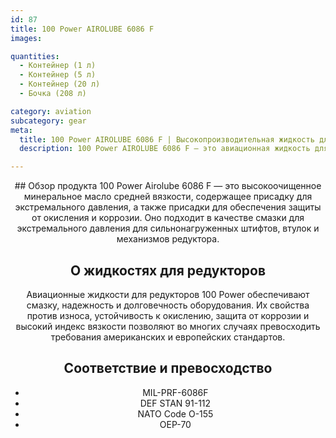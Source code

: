 ```yaml
---
id: 87
title: 100 Power AIROLUBE 6086 F
images:

quantities:
  - Контейнер (1 л)
  - Контейнер (5 л)
  - Контейнер (20 л)
  - Бочка (208 л)

category: aviation
subcategory: gear
meta:
  title: 100 Power AIROLUBE 6086 F | Высокопроизводительная жидкость для авиационных редукторов
  description: 100 Power AIROLUBE 6086 F — это авиационная жидкость для редукторов на основе синтетических углеводородов, предназначенная для сильнонагруженных штифтов, втулок и механизмов редуктора. Обеспечивает превосходную устойчивость к окислению, защиту от износа и предотвращение коррозии. Соответствует стандартам MIL-PRF-6086F, DEF STAN 91-112, NATO O-155 и OEP-70 для надежной работы в системах редукторов самолетов.

---
```


<Header>
  ## Обзор продукта
  100 Power Airolube 6086 F — это высокоочищенное минеральное масло средней вязкости, содержащее присадку для экстремального давления, а также присадки для обеспечения защиты от окисления и коррозии. Оно подходит в качестве смазки для экстремального давления для сильнонагруженных штифтов, втулок и механизмов редуктора.

  ## О жидкостях для редукторов
  Авиационные жидкости для редукторов 100 Power обеспечивают смазку, надежность и долговечность оборудования. Их свойства против износа, устойчивость к окислению, защита от коррозии и высокий индекс вязкости позволяют во многих случаях превосходить требования американских и европейских стандартов.

  ## Соответствие и превосходство
  - MIL-PRF-6086F
  - DEF STAN 91-112
  - NATO Code O-155
  - OEP-70

</Header>

